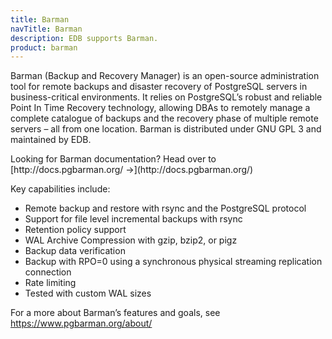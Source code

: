 ```yaml
---
title: Barman
navTitle: Barman
description: EDB supports Barman.
product: barman
---
```


Barman (Backup and Recovery Manager) is an open-source administration tool for remote backups and disaster recovery of PostgreSQL servers in business-critical environments. It relies on PostgreSQL’s robust and reliable Point In Time Recovery technology, allowing DBAs to remotely manage a complete catalogue of backups and the recovery phase of multiple remote servers – all from one location. Barman is distributed under GNU GPL 3 and maintained by EDB.

<Attention>
    Looking for Barman documentation? Head over to [http://docs.pgbarman.org/ &rarr;](http://docs.pgbarman.org/)
</Attention>

Key capabilities include:

- Remote backup and restore with rsync and the PostgreSQL protocol
- Support for file level incremental backups with rsync
- Retention policy support
- WAL Archive Compression with gzip, bzip2, or pigz
- Backup data verification
- Backup with RPO=0 using a synchronous physical streaming replication connection
- Rate limiting
- Tested with custom WAL sizes

For a more about Barman’s features and goals, see https://www.pgbarman.org/about/
